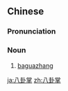 ==Chinese==
{{zh-forms|type=21}}

===Pronunciation===
{{zh-pron
|m=bāguàzhǎng
|c=baat3 gwaa3 zoeng2
|cat=n
}}

===Noun===
{{zh-noun}}

# [[baguazhang]] {{gloss|form of Chinese boxing}}

[[ja:八卦掌]]
[[zh:八卦掌]]